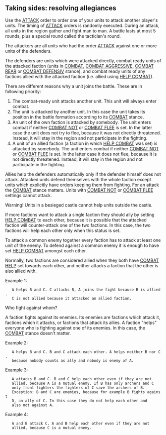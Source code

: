 == Taking sides: resolving allegiances ==

Use the [[ATTACK]] order to order one of your units to attack another player's units. The timing of [[ATTACK]] orders is randomly executed. During an attack, all units in the region gather and fight man to man. A battle lasts at most 5 rounds, plus a special round called the tactician's round.

The attackers are all units who had the order [[ATTACK]] against one or more units of the defenders.

The defenders are units which were attacked directly, combat ready units of the attacked faction (units in [[COMBAT]], [[COMBAT|COMBAT AGGRESSIVE]], [[COMBAT|COMBAT REAR]] or [[COMBAT|COMBAT DEFENSIV]] stance), and combat ready units of any factions allied with the attacked faction (i.e. allied using [[HELP|HELP COMBAT]]).

There are different reasons why a unit joins the battle. These are in following priority:

# The combat-ready unit attacks another unit. This unit will always enter combat.
# The unit is attacked by another unit. In this case the unit takes its position in the battle formation according to its [[COMBAT]] stance.
# An unit of the own faction is attacked by somebody. The unit enters combat if neither [[COMBAT|COMBAT NOT]] or [[COMBAT|COMBAT FLEE]] is set. In the latter case the unit does not try to flee, because it was not directly threatened. Instead, it will stay in the region and not participate in the fighting.
# A unit of an allied faction (a faction in which [[HELP|HELP COMBAT]] was set) is attacked by somebody. The unit enters combat if neither [[COMBAT|COMBAT NOT]] or [[COMBAT|COMBAT FLEE]] is set. In the latter case it does not flee, because it is not directly threatened. Instead, it will stay in the region and not participate in the fighting.

Allies help the defenders automatically only if the defender himself does not attack. Attacked units defend themselves with the whole faction except units which explicitly have orders keeping them from fighting. For an attack the [[COMBAT]] stance matters. Units with [[COMBAT|COMBAT NOT]] or [[COMBAT|COMBAT FLEE]] settings cannot attack.

Warning! Units in a besieged castle cannot help units outside the castle.

If more factions want to attack a single faction they should ally by setting [[HELP|HELP COMBAT]] to each other, because it is possible that the attacked faction will counter-attack one of the two factions. In this case, the two factions will help each other only when this status is set.

To attack a common enemy together every faction has to attack at least one unit of the enemy. To defend against a common enemy it is enough to have set [[HELP|HELP COMBAT]] amongst each other.

Normally, two factions are considered allied when they both have [[COMBAT|COMBAT HELP]] set towards each other, and neither attacks a faction that the other is also allied with.

Example 1:

    A helps B and C. C attacks B, A joins the fight because B is allied.
    C is not allied because it attacked an allied faction. 

Who fight against whom?

A faction fights against its enemies. Its enemies are factions which attack it, factions which it attacks, or factions that attack its allies. A faction "helps" everyone who is fighting against one of its enemies. In this case, the [[COMBAT]] stance doesn't matter.

Example 2:

    A helps B and C. B and C attack each other. A helps neither B nor C,
    because nobody counts as ally and nobody is enemy of A. 

Example 3:

    A attacks B and C. B and C help each other even if they are not 
    allied, because A is a mutual enemy. If B has only archers and C 
    only front fighters the fighters of C save the archers of B. 
    Exception: B and C are enemies, because for example B fights against 
    D, an ally of C. In this case they do not help each other and 
    also not against A. 

Example 4:

    A and B attack C. A and B help each other even if they are not
    allied, because C is a mutual enemy.